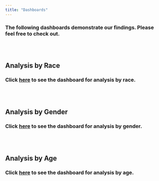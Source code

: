 ```yaml
---
title: "Dashboards"
---
```


### The following dashboards demonstrate our findings. Please feel free to check out.
<br/><br/>

## Analysis by Race

### Click [**here**](flexdashboard_race.html) to see the dashboard for analysis by race.
<br/><br/>

## Analysis by Gender

### Click [**here**](flexdashboard_gender.html) to see the dashboard for analysis by gender.
<br/><br/>

## Analysis by Age

### Click [**here**](flexdashboard_age.html) to see the dashboard for analysis by age.

